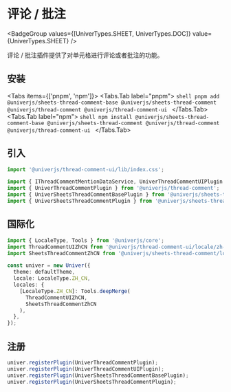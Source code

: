 
# 评论 / 批注

<BadgeGroup values={[UniverTypes.SHEET, UniverTypes.DOC]} value={UniverTypes.SHEET} />

评论 / 批注插件提供了对单元格进行评论或者批注的功能。

## 安装

<Tabs items={['pnpm', 'npm']}>
  <Tabs.Tab label="pnpm">
    ```shell
    pnpm add @univerjs/sheets-thread-comment-base @univerjs/sheets-thread-comment @univerjs/thread-comment @univerjs/thread-comment-ui
    ```
  </Tabs.Tab>
  <Tabs.Tab label="npm">
    ```shell
    npm install @univerjs/sheets-thread-comment-base @univerjs/sheets-thread-comment @univerjs/thread-comment @univerjs/thread-comment-ui
    ```
  </Tabs.Tab>
</Tabs>

## 引入

```typescript
import '@univerjs/thread-comment-ui/lib/index.css';

import { IThreadCommentMentionDataService, UniverThreadCommentUIPlugin } from '@univerjs/thread-comment-ui';
import { UniverThreadCommentPlugin } from '@univerjs/thread-comment';
import { UniverSheetsThreadCommentBasePlugin } from '@univerjs/sheets-thread-comment-base';
import { UniverSheetsThreadCommentPlugin } from '@univerjs/sheets-thread-comment';
```

## 国际化

```typescript
import { LocaleType, Tools } from '@univerjs/core';
import ThreadCommentUIZhCN from '@univerjs/thread-comment-ui/locale/zh-CN';
import SheetsThreadCommentZhCN from '@univerjs/sheets-thread-comment/locale/zh-CN';

const univer = new Univer({
  theme: defaultTheme,
  locale: LocaleType.ZH_CN,
  locales: {
    [LocaleType.ZH_CN]: Tools.deepMerge(
      ThreadCommentUIZhCN,
      SheetsThreadCommentZhCN
    ),
  },
});
```

## 注册

```typescript
univer.registerPlugin(UniverThreadCommentPlugin);
univer.registerPlugin(UniverThreadCommentUIPlugin);
univer.registerPlugin(UniverSheetsThreadCommentBasePlugin);
univer.registerPlugin(UniverSheetsThreadCommentPlugin);
```
